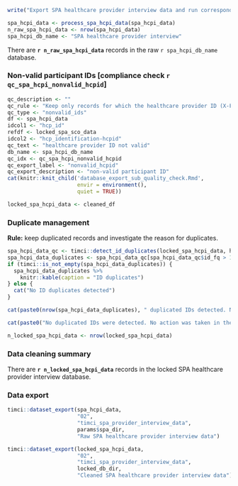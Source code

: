 ```r
write("Export SPA healthcare provider interview data and run corresponding quality checks", stderr())
```

```r
spa_hcpi_data <- process_spa_hcpi_data(spa_hcpi_data)
n_raw_spa_hcpi_data <- nrow(spa_hcpi_data)
spa_hcpi_db_name <- "SPA healthcare provider interview"
```

There are **`r n_raw_spa_hcpi_data`** records in the raw `r spa_hcpi_db_name` database.

### Non-valid participant IDs [compliance check `r qc_spa_hcpi_nonvalid_hcpid`]\n\n

```r
qc_description <- ""
qc_rule <- "Keep only records for which the healthcare provider ID (X-Fxxx-Hxx) has been found in the locked SPA sick child observation database."
qc_type <- "nonvalid_ids"
df <- spa_hcpi_data
idcol1 <- "hcp_id"
refdf <- locked_spa_sco_data
idcol2 <- "hcp_identification-hcpid"
qc_text <- "healthcare provider ID not valid"
db_name <- spa_hcpi_db_name
qc_idx <- qc_spa_hcpi_nonvalid_hcpid
qc_export_label <- "nonvalid_hcpid"
qc_export_description <- "non-valid participant ID"
cat(knitr::knit_child('database_export_sub_quality_check.Rmd',
                      envir = environment(),
                      quiet = TRUE))
```

```r
locked_spa_hcpi_data <- cleaned_df
```

### Duplicate management

**Rule:** keep duplicated records and investigate the reason for duplicates.

```r
spa_hcpi_data_qc <- timci::detect_id_duplicates(locked_spa_hcpi_data, hcp_id)
spa_hcpi_data_duplicates <- spa_hcpi_data_qc[spa_hcpi_data_qc$id_fq > 1,]
if (timci::is_not_empty(spa_hcpi_data_duplicates)) {
  spa_hcpi_data_duplicates %>%
    knitr::kable(caption = "ID duplicates")
} else {
  cat("No ID duplicates detected")
}
```

```r
cat(paste0(nrow(spa_hcpi_data_duplicates), " duplicated IDs detected. No action was taken in the locked SPA healthcare provider interview database."))
```

```r
cat(paste0("No duplicated IDs were detected. No action was taken in the locked SPA healthcare provider interview database."))
```

```r
n_locked_spa_hcpi_data <- nrow(locked_spa_hcpi_data)
```

### Data cleaning summary

There are **`r n_locked_spa_hcpi_data`** records in the locked SPA healthcare provider interview database.

### Data export

```r
timci::dataset_export(spa_hcpi_data,
                      "02",
                      "timci_spa_provider_interview_data",
                      params$spa_dir,
                      "Raw SPA healthcare provider interview data")
```

```r
timci::dataset_export(locked_spa_hcpi_data,
                      "02",
                      "timci_spa_provider_interview_data",
                      locked_db_dir,
                      "Cleaned SPA healthcare provider interview data")
```
